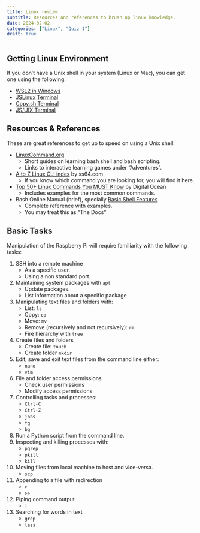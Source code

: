 ```yaml
---
title: Linux review
subtitle: Resources and references to brush up linux knowledge.
date: 2024-02-02
categories: ["Linux", "Quiz 1"]
draft: true
---
```


## Getting Linux Environment

If you don't have a Unix shell in your system (Linux or Mac), you can get one
using the following:

- [WSL2 in Windows](https://learn.microsoft.com/en-us/windows/wsl/install)
- [JSLinux Terminal](https://bellard.org/jslinux/)
- [Copy.sh Terminal](https://copy.sh/v86/?profile=linux26)
- [JS/UIX Terminal](http://www.masswerk.at/jsuix/index.html)

## Resources & References

These are great references to get up to speed on using a Unix shell:

- [LinuxCommand.org](https://linuxcommand.org/index.php)
  - Short guides on learning bash shell and bash scripting.
  - Links to interactive learning games under "Adventures".
- [A to Z Linux CLI index](https://ss64.com/bash/) by ss64.com
  - If you know which command you are looking for, you will find it here.
- [Top 50+ Linux Commands You MUST Know](https://www.digitalocean.com/community/tutorials/linux-commands)
  by Digital Ocean
  - Includes examples for the most common commands.
- Bash Online Manual (brief), specially
  [Basic Shell Features](https://devdocs.io/bash/basic-shell-features)
  - Complete reference with examples.
  - You may treat this as "The Docs"

## Basic Tasks

Manipulation of the Raspberry Pi will require familiarity with the following
tasks:

1. SSH into a remote machine
   - As a specific user.
   - Using a non standard port.
2. Maintaining system packages with `apt`
   - Update packages.
   - List information about a specific package
3. Manipulating text files and folders with:
   - List: `ls`
   - Copy: `cp`
   - Move: `mv`
   - Remove (recursively and not recursively): `rm`
   - Fire hierarchy with `tree`
4. Create files and folders
   - Create file: `touch`
   - Create folder `mkdir`
5. Edit, save and exit text files from the command line either:
   - `nano`
   - `vim`
6. File and folder access permissions
   - Check user permissions
   - Modify access permissions
7. Controlling tasks and processes:
   - `Ctrl-C`
   - `Ctrl-Z`
   - `jobs`
   - `fg`
   - `bg`
8. Run a Python script from the command line.
9. Inspecting and killing processes with:
   - `pgrep`
   - `pkill`
   - `kill`
10. Moving files from local machine to host and vice-versa.
    - `scp`
11. Appending to a file with redirection
    - `>`
    - `>>`
12. Piping command output
    - `|`
13. Searching for words in text
    - `grep`
    - `less`
